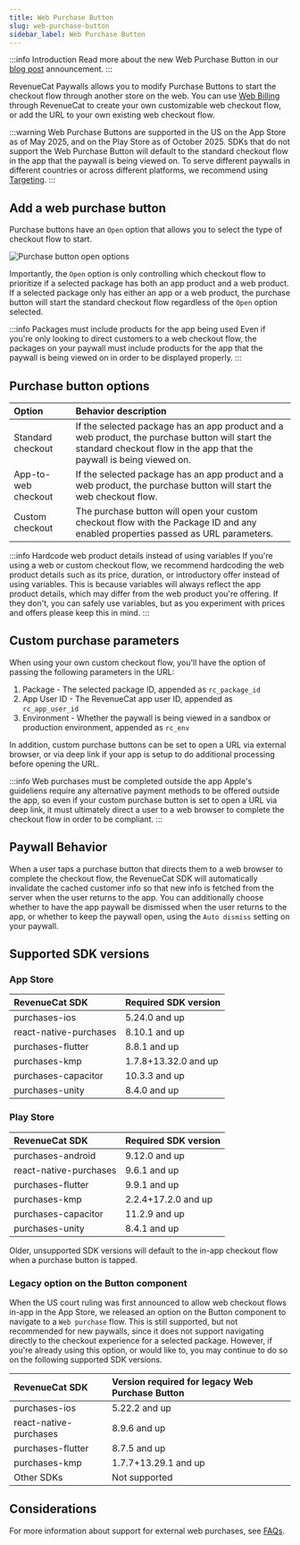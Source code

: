 ```yaml
---
title: Web Purchase Button
slug: web-purchase-button
sidebar_label: Web Purchase Button
---
```


:::info Introduction
Read more about the new Web Purchase Button in our [blog post](https://revenuecat.com/blog/growth/introducing-web-paywall-buttons) announcement.
:::

RevenueCat Paywalls allows you to modify Purchase Buttons to start the checkout flow through another store on the web. You can use [Web Billing](/web/web-billing/overview) through RevenueCat to create your own customizable web checkout flow, or add the URL to your own existing web checkout flow.

:::warning
Web Purchase Buttons are supported in the US on the App Store as of May 2025, and on the Play Store as of October 2025. SDKs that do not support the Web Purchase Button will default to the standard checkout flow in the app that the paywall is being viewed on. To serve different paywalls in different countries or across different platforms, we recommend using [Targeting](/tools/targeting).
:::

<YouTubeEmbed videoId="XF9cbvyiK48" title="Web Purchase Button" />

## Add a web purchase button

Purchase buttons have an `Open` option that allows you to select the type of checkout flow to start.

![Purchase button open options](/docs_images/paywalls/purchase_button_open_options.png)

Importantly, the `Open` option is only controlling which checkout flow to prioritize if a selected package has both an app product and a web product. If a selected package only has either an app or a web product, the purchase button will start the standard checkout flow regardless of the `Open` option selected.

:::info Packages must include products for the app being used
Even if you're only looking to direct customers to a web checkout flow, the packages on your paywall must include products for the app that the paywall is being viewed on in order to be displayed properly.
:::

## Purchase button options

| Option       | Behavior description | 
| :----------------------- | :--------------------------------------------- |
| Standard checkout | If the selected package has an app product and a web product, the purchase button will start the standard checkout flow in the app that the paywall is being viewed on.               |
| App-to-web checkout | If the selected package has an app product and a web product, the purchase button will start the web checkout flow.              |
| Custom checkout | The purchase button will open your custom checkout flow with the Package ID and any enabled properties passed as URL parameters. |

:::info Hardcode web product details instead of using variables
If you're using a web or custom checkout flow, we recommend hardcoding the web product details such as its price, duration, or introductory offer instead of using variables. This is because variables will always reflect the app product details, which may differ from the web product you're offering. If they don't, you can safely use variables, but as you experiment with prices and offers please keep this in mind.
:::

## Custom purchase parameters

When using your own custom checkout flow, you'll have the option of passing the following parameters in the URL:
1. Package - The selected package ID, appended as `rc_package_id`
2. App User ID - The RevenueCat app user ID, appended as `rc_app_user_id`
2. Environment - Whether the paywall is being viewed in a sandbox or production environment, appended as `rc_env`

In addition, custom purchase buttons can be set to open a URL via external browser, or via deep link if your app is setup to do additional processing before opening the URL.

:::info Web purchases must be completed outside the app
Apple's guideliens require any alternative payment methods to be offered outside the app, so even if your custom purchase button is set to open a URL via deep link, it must ultimately direct a user to a web browser to complete the checkout flow in order to be compliant.
:::

## Paywall Behavior

When a user taps a purchase button that directs them to a web browser to complete the checkout flow, the RevenueCat SDK will automatically invalidate the cached customer info so that new info is fetched from the server when the user returns to the app. You can additionally choose whether to have the app paywall be dismissed when the user returns to the app, or whether to keep the paywall open, using the `Auto dismiss` setting on your paywall.

## Supported SDK versions

### App Store
| RevenueCat SDK           | Required SDK version | 
| :----------------------- | :--------------------------------------------- |
| purchases-ios             | 5.24.0 and up                 |
| react-native-purchases | 8.10.1 and up                 | 
| purchases-flutter         | 8.8.1 and up                 |
| purchases-kmp             | 1.7.8+13.32.0 and up                  |
| purchases-capacitor       | 10.3.3 and up                        |
| purchases-unity           | 8.4.0 and up       |

### Play Store
| RevenueCat SDK           | Required SDK version | 
| :----------------------- | :--------------------------------------------- |
| purchases-android             | 9.12.0 and up                 |
| react-native-purchases | 9.6.1 and up                 | 
| purchases-flutter         | 9.9.1 and up                 |
| purchases-kmp             | 2.2.4+17.2.0  and up                  |
| purchases-capacitor       | 11.2.9 and up                        |
| purchases-unity           | 8.4.1 and up       |

Older, unsupported SDK versions will default to the in-app checkout flow when a purchase button is tapped.

### Legacy option on the Button component

When the US court ruling was first announced to allow web checkout flows in-app in the App Store, we released an option on the Button component to navigate to a `Web purchase` flow. This is still supported, but not recommended for new paywalls, since it does not support navigating directly to the checkout experience for a selected package. However, if you're already using this option, or would like to, you may continue to do so on the following supported SDK versions.

| RevenueCat SDK           | Version required for legacy Web Purchase Button | 
| :----------------------- | :--------------------------------------------- |
| purchases-ios             | 5.22.2 and up                 |
| react-native-purchases | 8.9.6 and up                 | 
| purchases-flutter         | 8.7.5 and up                 |
| purchases-kmp             | 1.7.7+13.29.1 and up                  |
| Other SDKs         | Not supported                  |

## Considerations

For more information about support for external web purchases, see [FAQs](/web/faqs).